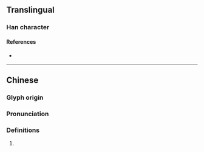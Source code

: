 {{also|𬍛}}
{{character info/new}}
==Translingual==

===Han character===
{{Han char|rn=96|rad=玉|as=15|sn=19|four=12194|canj=MGVID|ids=⿰王樂}}

====References====
* {{Han ref|kx=0744.290|dkj=21321|dj=1153.120|hdz=21145.060|uh=74C5|ud=29893|bh=F274|bd=62068}}

----

==Chinese==
{{zh-forms|s=𬍛}}

===Glyph origin===
{{Han etym}}

===Pronunciation===
{{zh-pron
|m=lì
|c=lik1
|mc=y
|oc=y
|ma=
|cat=
}}

===Definitions===
{{zh-hanzi}}

# {{rfdef|zh}}